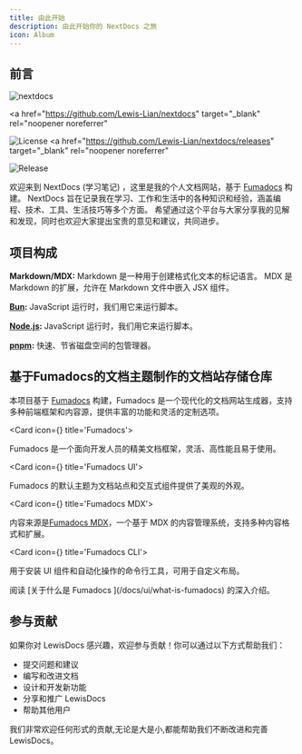 ```yaml
---
title: 由此开始
description: 由此开始你的 NextDocs 之旅
icon: Album
---
```


## 前言

<img src="https://socialify.git.ci/Lewis-Lian/nextdocs/image?custom_description=&custom_language=Next.js&description=1&font=Inter&language=1&name=1&owner=1&pattern=Plus&theme=Light" alt="nextdocs"/>

<a
  href="https://github.com/Lewis-Lian/nextdocs"
  target="_blank"
  rel="noopener noreferrer"
>
  <img
    src="https://img.shields.io/github/license/Lewis-Lian/nextdocs.svg?logo=github"
    alt="License"
  />
</a><a
  href="https://github.com/Lewis-Lian/nextdocs/releases"
  target="_blank"
  rel="noopener noreferrer"
>
  <img
    src="https://img.shields.io/github/release/Lewis-Lian/nextdocs.svg"
    alt="Release"
  />
</a>

欢迎来到 NextDocs <span className='text-fd-muted-foreground text-sm'>(学习笔记)</span> ，这里是我的个人文档网站，基于 [Fumadocs](https://fumadocs.dev) 构建。
NextDocs 旨在记录我在学习、工作和生活中的各种知识和经验，涵盖编程、技术、工具、生活技巧等多个方面。
希望通过这个平台与大家分享我的见解和发现，同时也欢迎大家提出宝贵的意见和建议，共同进步。

## 项目构成

**Markdown/MDX:** Markdown 是一种用于创建格式化文本的标记语言。 MDX 是 Markdown 的扩展，允许在 Markdown 文件中嵌入 JSX 组件。

**[Bun](https://bun.sh):** JavaScript 运行时，我们用它来运行脚本。

**[Node.js](https://nodejs.org):** JavaScript 运行时，我们用它来运行脚本。

**[pnpm](https://pnpm.io):** 快速、节省磁盘空间的包管理器。



## 基于Fumadocs的文档主题制作的文档站存储仓库

本项目基于 [Fumadocs](https://fumadocs.dev) 构建，Fumadocs 是一个现代化的文档网站生成器，支持多种前端框架和内容源，提供丰富的功能和灵活的定制选项。

<Cards>

<Card icon={<CpuIcon className="text-purple-300" />} title='Fumadocs'>

Fumadocs 是一个面向开发人员的精美文档框架，灵活、高性能且易于使用。

</Card>

<Card icon={<PanelsTopLeft className="text-blue-300" />} title='Fumadocs UI'>

Fumadocs 的默认主题为文档站点和交互式组件提供了美观的外观。

</Card>

<Card icon={<Database />} title='Fumadocs MDX'>

内容来源是[Fumadocs MDX](/docs/mdx)，一个基于 MDX 的内容管理系统，支持多种内容格式和扩展。

</Card>

<Card icon={<Terminal />} title='Fumadocs CLI'>

用于安装 UI 组件和自动化操作的命令行工具，可用于自定义布局。

</Card>

</Cards>

<Callout title="想要了解更多？">
  阅读 [关于什么是 Fumadocs ](/docs/ui/what-is-fumadocs) 的深入介绍。
</Callout>

## 参与贡献

如果你对 LewisDocs 感兴趣，欢迎参与贡献！你可以通过以下方式帮助我们：

- 提交问题和建议
- 编写和改进文档
- 设计和开发新功能
- 分享和推广 LewisDocs
- 帮助其他用户

我们非常欢迎任何形式的贡献,无论是大是小,都能帮助我们不断改进和完善 LewisDocs。

